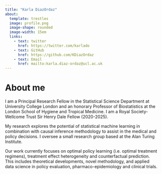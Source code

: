 ```yaml
---
title: "Karla DiazOrdaz"
about: 
  template: trestles
  image: profile.png
  image-shape: rounded 
  image-width: 15em 
  links: 
    - text: twitter 
      href: https://twitter.com/karlado 
    - text: GitHub 
      href: https://github.com/KDiazOrdaz
    - text: Email 
      href: mailto:karla.diaz-ordaz@ucl.ac.uk 
---
```


# About me

I am a Principal Research Fellow in the Statistical Science Department at University College London and an honorary Professor of Biostatistics at the London School of Hygiene and Tropical Medicine. I am a Royal Society- Wellcome Trust Sir Henry Dale Fellow (2020-2025).

My research explores the potential of statistical machine learning in combination with causal inference methodology to assist in the medical and policy decisions. I oversee a small research group based at the Alan Turing Institute.

Our work currently focuses on optimal policy learning (i.e. optimal treatment regimens), treatment effect heterogeneity and counterfactual prediction. This includes theoretical developments, novel methodology, and applied data science in policy evaluation, pharmaco-epidemiology and clinical trials.
